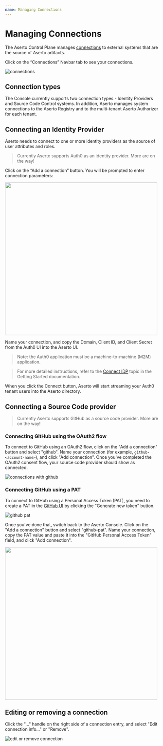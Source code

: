 ```yaml
---
name: Managing Connections
---
```


# Managing Connections

The Aserto Control Plane manages [connections](/overview/connections) to external systems that are 
the source of Aserto artifacts.

Click on the “Connections” Navbar tab to see your connections.

![connections](/connections.png)

## Connection types

The Console currently supports two connection types - Identity Providers and Source Code Control systems. 
In addition, Aserto manages system connections to the Aserto Registry and to the multi-tenant Aserto Authorizer 
for each tenant.

## Connecting an Identity Provider

Aserto needs to connect to one or more identity providers as the source of user attributes and roles. 

> Currently Aserto supports Auth0 as an identity provider. More are on the way!

Click on the “Add a connection” button. You will be prompted to enter connection parameters:

[<img src="/connect-auth0.png" width="500px" />](/connect-auth0.png)

Name your connection, and copy the Domain, Client ID, and Client Secret from the Auth0 UI into the Aserto UI.

> Note: the Auth0 application must be a machine-to-machine (M2M) application.

> For more detailed instructions, refer to the [Connect IDP](/getting-started/connect-idp) topic in the 
Getting Started documentation.

When you click the Connect button, Aserto will start streaming your Auth0 tenant users into 
the Aserto directory.

## Connecting a Source Code provider

> Currently Aserto supports GitHub as a source code provider. More are on the way!

### Connecting GitHub using the OAuth2 flow

To connect to GitHub using an OAuth2 flow, click on the "Add a connection" button and select "github". Name 
your connection (for example, `github-<account-name>`), and click "Add connection". Once you've completed the 
OAuth2 consent flow, your source code provider should show as connected.

![connections with github](/connections-with-github.png)

### Connecting GitHub using a PAT

To connect to GitHub using a Personal Access Token (PAT), you need to create a PAT in the 
[GitHub UI](https://github.com/settings/tokens) by clicking the "Generate new token" button. 

![github pat](/github-pat.png)

Once you've done that, switch back to the Aserto Console. Click on the "Add a connection" button and 
select "github-pat". Name your connection, copy the PAT value and paste it into the 
"GitHub Personal Access Token" field, and click "Add connection".

[<img src="/connect-github-pat.png" width="500px" />](/connect-github-pat.png)

## Editing or removing a connection

Click the "..." handle on the right side of a connection entry, and select "Edit connection info..." or "Remove". 

![edit or remove connection](/edit-or-remove-connection.png)